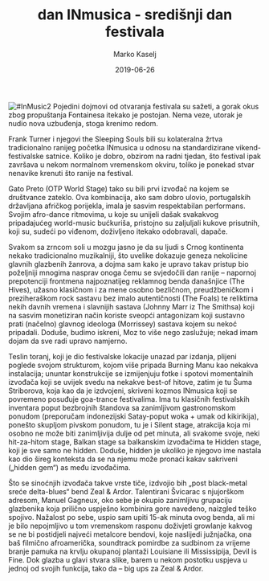 ﻿---
title: 2. dan INmusica - središnji dan festivala
date: 2019-06-26
slug: inmusic-dan2
author: Marko Kaselj
published: true
description: Nakon što smo preživjeli festival dosade, prvi dan ovogodišnjeg, 14. po redu INmusica, okrenuli smo se ka središnjem danu festivala
color: #3d8c32
---
![#InMusic2](./in-music2.jpg)
Pojedini dojmovi od otvaranja festivala su sažeti, a gorak okus zbog propuštanja Fontainesa itekako je postojan.
Nema veze, utorak je nudio nova uzbuđenja, stoga krenimo redom.

Frank Turner i njegovi the Sleeping Souls bili su kolateralna žrtva tradicionalno ranijeg početka INmusica u odnosu na standardizirane vikend-festivalske satnice. Koliko je dobro, obzirom na radni tjedan, što festival ipak završava u nekom normalnom vremenskom okviru, toliko je ponekad stvar nenavike krenuti što ranije na festival.

Gato Preto (OTP World Stage) tako su bili prvi izvođač na kojem se društvance zateklo. Ova kombinacija, ako sam dobro ulovio, portugalskih državljana afričkog porijekla, imala je sasvim respektabilan performans. Svojim afro-dance ritmovima, u koje su unijeli dašak svakakvog pripadajućeg world-music bućkuriša, pristojno su zaljuljali kukove prisutnih, koji su, sudeći po viđenom, doživljeno itekako odobravali, dapače.

Svakom sa zrncom soli u mozgu jasno je da su ljudi s Crnog kontinenta nekako tradicionalno muzikalniji, što uvelike dokazuje geneza nekolicine glavnih glazbenih žanrova, a dojma sam kako je upravo takav pristup bio poželjniji mnogima nasprav onoga čemu se svjedočili dan ranije – napornoj prepotenciji frontmena najpoznatijeg reklamnog benda današnjice (The Hives), užasno klasičnom i za mene osobno bezličnom, preudžbeničkom i preziheraškom rock sastavu bez imalo autentičnosti (The Foals) te reliktima nekih davnih vremena i slavnijih sastava (Johnny Marr iz The Smithsa) koji na sasvim monetiziran način koriste sveopći antagonizam koji sustavno prati (načelno) glavnog ideologa (Morrissey) sastava kojem su nekoć pripadali. Doduše, budimo iskreni, Moz to više nego zaslužuje; nekad imam dojam da sve radi upravo namjerno.

Teslin toranj, koji je dio festivalske lokacije unazad par izdanja, plijeni poglede svojom strukturom, kojom više pripada Burning Manu kao nekakva instalacija; ununtar konstrukcije se izmijenjuju fotke i spotovi momentalnih izvođača koji se uvijek svedu na nekakve best-of hitove, zatim je tu Šuma Striborova, koja kao da je izdvojeni, skriveni kozmos INmusica koji se povremeno posuđuje goa-trance festivalima. Ima tu klasičnih festivalskih inventara poput bezbrojnih štandova sa zanimljivom gastronomskom ponudom (preporučam indonezijski Satay-poput woka + umak od kikirikija), ponešto skupljom pivskom ponudom, tu je i Silent stage, atrakcija koja mi osobno ne može biti zanimljivija dulje od pet minuta, ali svakome svoje, neki hit-za-hitom stage, Balkan stage sa balkanskim izvođačima te Hidden stage, koji je sve samo ne hidden. Doduše, hidden je ukoliko je njegovo ime nastala kao dio šireg konteksta da se na njemu može pronaći kakav sakriveni („hidden gem“) as među izvođačima.

Što se sinoćnjih izvođača takve vrste tiče, izdvojio bih „post black-metal sreće delta-blues“ bend Zeal & Ardor. Talentirani Švicarac s njujorškom adresom, Manuel Gagneux, oko sebe je okupio zanimljivu grupaciju glazbenika koja prilično uspješno kombinira gore navedeno, naizgled teško spojivo. Nažalost po sebe, uspio sam upiti 15-ak minuta ovog benda, ali mi je bilo nepojmljivo u tom vremenskom rasponu doživjeti growlanje kakvog se ne bi postidjeli najveći metalcore bendovi, koje naslijedi južnjačka, ona baš filmično afroamerička, soundtrack pomirdbe za sudbinom za vrijeme branje pamuka na krvlju okupanoj plantaži Louisiane ili Mississipija, Devil is Fine. Dok glazba u glavi stvara slike, barem u nekom postotku uspjeva u jednoj od svojih funkcija, tako da – big ups za Zeal & Ardor.